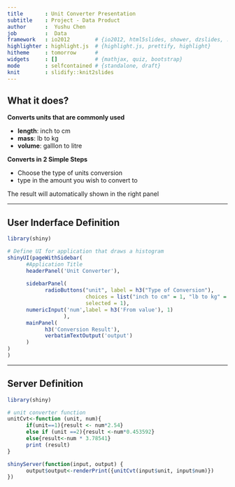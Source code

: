 ```yaml
---
title       : Unit Converter Presentation
subtitle    : Project - Data Product
author      :  Yushu Chen      
job         :  Data 
framework   : io2012        # {io2012, html5slides, shower, dzslides, ...}
highlighter : highlight.js  # {highlight.js, prettify, highlight}
hitheme     : tomorrow      # 
widgets     : []            # {mathjax, quiz, bootstrap}
mode        : selfcontained # {standalone, draft}
knit        : slidify::knit2slides
---
```


## What it does?

**Converts units that are commonly used**

+ **length**: inch to cm
+ **mass**: lb to kg
+ **volume**: galllon to litre

**Converts in 2 Simple Steps**

+ Choose the type of units conversion 
+ type in the amount you wish to convert to

The result will automatically shown in the right panel

---

## User Inderface Definition

```r
library(shiny)

# Define UI for application that draws a histogram
shinyUI(pageWithSidebar(
      #Application Title
      headerPanel('Unit Converter'),
      
      sidebarPanel(
            radioButtons("unit", label = h3("Type of Conversion"),
                         choices = list("inch to cm" = 1, "lb to kg" = 2, "gal to L" = 3), 
                         selected = 1),
      numericInput('num',label = h3('From value'), 1)
                  ),
      mainPanel(
            h3('Conversion Result'),
            verbatimTextOutput('output')
      )
)     
)
```

---

## Server Definition

```r
library(shiny)

# unit converter function
unitCvt<-function (unit, num){
      if(unit==1){result <- num*2.54}
      else if (unit ==2){result <-num*0.453592}
      else{result<-num * 3.78541}
      print (result)
}

shinyServer(function(input, output) {
      output$output<-renderPrint({unitCvt(input$unit, input$num)})
})
```






